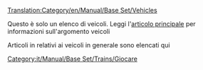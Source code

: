 [[Translation:Category/en/Manual/Base Set/Vehicles]]

Questo è solo un elenco di veicoli. Leggi l'[[it/Manual/Veicoli|articolo principale]] per informazioni sull'argomento veicoli

Articoli in relativi ai veicoli in generale sono elencati qui

[[Category:it/Manual/Base Set/Trains/Giocare]]